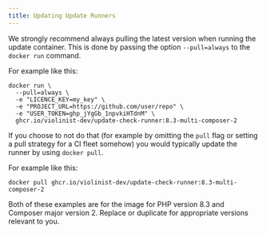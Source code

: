 ```yaml
---
title: Updating Update Runners
---
```


We strongly recommend always pulling the latest version when running the update container. This is done by passing the option `--pull=always` to the `docker run` command.

For example like this:

```
docker run \
  --pull=always \
  -e "LICENCE_KEY=my_key" \
  -e "PROJECT_URL=https://github.com/user/repo" \
  -e "USER_TOKEN=ghp_jYgGb_1npvkiHTdnM" \
  ghcr.io/violinist-dev/update-check-runner:8.3-multi-composer-2
```

If you choose to not do that (for example by omitting the `pull` flag or setting a pull strategy for a CI fleet somehow) you would typically update the runner by using `docker pull`.

For example like this:

```
docker pull ghcr.io/violinist-dev/update-check-runner:8.3-multi-composer-2
```

Both of these examples are for the image for PHP version 8.3 and Composer major version 2. Replace or duplicate for appropriate versions relevant to you.
